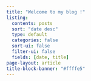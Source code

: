 ```yaml
---
title: "Welcome to my blog !"
listing:
  contents: posts
  sort: "date desc"
  type: default
  categories: false
  sort-ui: false
  filter-ui: false
  fields: [date, title]
page-layout: article 
title-block-banner: "#ffffe5"
---
```

